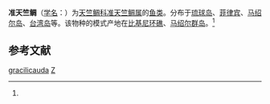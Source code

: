 {{Speciesbox
| taxon = Pseudamiop gracilicauda
| binomial_authority = (Lachner, 1953)<ref name='id7259'>{{cite web| url =http://www.bioinfo.cn/db05/BjdwSpecies.php?action=view&id=7259| title =准天竺鲷| work =《中国动物物种编目数据库》| publisher =中国科学院微生物研究所| author =中国科学院动物研究所| accessdate =2009-04-16| deadurl =yes| archiveurl =https://web.archive.org/web/20160305031940/http://www.bioinfo.cn/db05/BjdwSpecies.php?action=view&id=7259| archivedate =2016-03-05}}</ref>
}}

'''准天竺鲷'''（[[学名|学名]]：{{lang|la|''Pseudamiop gracilicauda''}}）为[[天竺鲷科|天竺鲷科]][[准天竺鲷属|准天竺鲷属]]的[[鱼类|鱼类]]。分布于[[琉球岛|琉球岛]]、[[菲律宾|菲律宾]]、[[马绍尔岛|马绍尔岛]]、[[台湾岛|台湾岛]]等。该物种的模式产地在[[比基尼环礁|比基尼环礁]]、[[马绍尔群岛|马绍尔群岛]]。<ref name='id7259'/>

== 参考文献 ==
{{reflist}}

{{Taxonbar|from=Q3296794}}

[[Category:准天竺鲷属|gracilicauda]]
[[Category:_1953年描述的鱼类|Z]]


{{鲈形目小作品}}